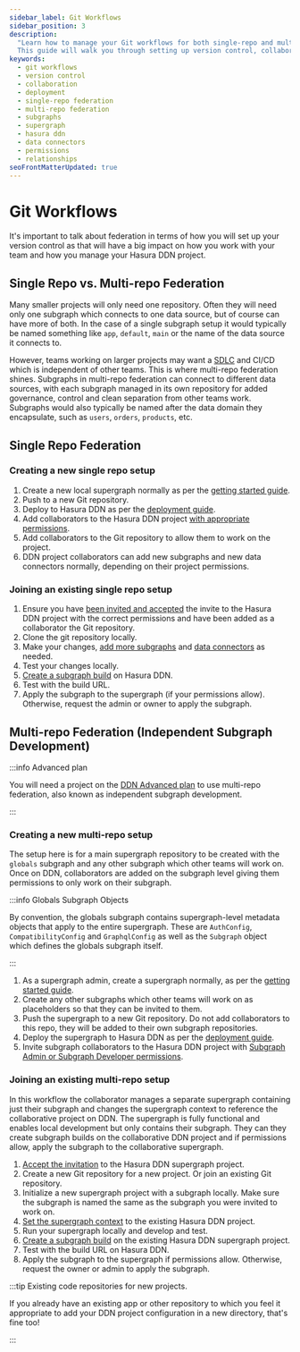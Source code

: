 ```yaml
---
sidebar_label: Git Workflows
sidebar_position: 3
description:
  "Learn how to manage your Git workflows for both single-repo and multi-repo federation in Hasura DDN.
  This guide will walk you through setting up version control, collaborating with your team, and deploying your supergraph."
keywords:
  - git workflows
  - version control
  - collaboration
  - deployment
  - single-repo federation
  - multi-repo federation
  - subgraphs
  - supergraph
  - hasura ddn
  - data connectors
  - permissions
  - relationships
seoFrontMatterUpdated: true
---
```


# Git Workflows

It's important to talk about federation in terms of how you will set up your version control as that will have a big
impact on how you work with your team and how you manage your Hasura DDN project.

## Single Repo vs. Multi-repo Federation

Many smaller projects will only need one repository. Often they will need only one subgraph which connects to one
data source, but of course can have more of both. In the case of a single subgraph setup it would typically be named
something like `app`, `default`, `main` or the name of the data source it connects to.

However, teams working on larger projects may want a [SDLC](https://en.wikipedia.org/wiki/Software_development_process)
and CI/CD which is independent of other teams. This is where multi-repo federation shines. Subgraphs in multi-repo
federation can connect to different data sources, with each subgraph managed in its own repository
for added governance, control and clean separation from other teams work. Subgraphs would also typically be named after
the data domain they encapsulate, such as `users`, `orders`, `products`, etc.

## Single Repo Federation

### Creating a new single repo setup

1. Create a new local supergraph normally as per the [getting started guide](/getting-started/build/index.mdx).
2. Push to a new Git repository.
3. Deploy to Hasura DDN as per the [deployment guide](/getting-started/deployment/index.mdx).
4. Add collaborators to the Hasura DDN project [with appropriate permissions](/getting-started/collaborate/invite/).
5. Add collaborators to the Git repository to allow them to work on the project.
6. DDN project collaborators can add new subgraphs and new data connectors normally, depending on their project
   permissions.

### Joining an existing single repo setup

1. Ensure you have [been invited and accepted](/getting-started/collaborate/invite/) the invite to the Hasura DDN
   project with the correct permissions and have been added as a collaborator the Git repository.
2. Clone the git repository locally.
3. Make your changes, [add more subgraphs](/getting-started/build/init-subgraph) and
   [data connectors](/getting-started/build/03-connect-to-data/index.mdx) as needed.
4. Test your changes locally.
5. [Create a subgraph build](/cli/commands/ddn_subgraph_build_create.mdx) on Hasura DDN.
6. Test with the build URL.
7. Apply the subgraph to the supergraph (if your permissions allow). Otherwise, request the admin or owner to apply the
subgraph.

[//]: # (TODO ** apply the whole supergraph? ** CI/CD?)

## Multi-repo Federation (Independent Subgraph Development)

:::info Advanced plan

You will need a project on the [DDN Advanced plan](https://hasura.io/pricing) to use multi-repo federation, also
known as independent subgraph development.

:::

### Creating a new multi-repo setup

The setup here is for a main supergraph repository to be created with the `globals` subgraph and any other subgraph
which other teams will work on. Once on DDN, collaborators are added on the subgraph level giving them permissions
to only work on their subgraph.

:::info Globals Subgraph Objects

By convention, the globals subgraph contains supergraph-level metadata objects that apply to the entire supergraph.
These are `AuthConfig`, `CompatibilityConfig` and `GraphqlConfig` as well as the `Subgraph` object which defines the
globals subgraph itself.

:::

1. As a supergraph admin, create a supergraph normally, as per the
   [getting started guide](/getting-started/build/index.mdx).
2. Create any other subgraphs which other teams will work on as placeholders so that they can be invited to them.
3. Push the supergraph to a new Git repository. Do not add collaborators to this repo, they will be added to their
   own subgraph repositories.
4. Deploy the supergraph to Hasura DDN as per the [deployment guide](/getting-started/deployment/index.mdx).
5. Invite subgraph collaborators to the Hasura DDN project with
   [Subgraph Admin or Subgraph Developer permissions](/getting-started/collaborate/invite/).

### Joining an existing multi-repo setup

In this workflow the collaborator manages a separate supergraph containing just their subgraph and changes
the supergraph context to reference the collaborative project on DDN. The supergraph is fully functional and enables
local development but only contains their subgraph. They can they create subgraph builds on the collaborative DDN project
and if permissions allow, apply the subgraph to the collaborative supergraph.

1. [Accept the invitation](/getting-started/collaborate/invite/) to the Hasura DDN supergraph project.
2. Create a new Git repository for a new project. Or join an existing Git repository.
3. Initialize a new supergraph project with a subgraph locally. Make sure the subgraph is named the same as the
   subgraph you were invited to work on.
4. [Set the supergraph context](/project-configuration/config.mdx#context-file) to the existing Hasura DDN
   project.
5. Run your supergraph locally and develop and test.
6. [Create a subgraph build](/cli/commands/ddn_subgraph_build_create.mdx) on the existing Hasura DDN
   supergraph project.
7. Test with the build URL on Hasura DDN.
8. Apply the subgraph to the supergraph if permissions allow. Otherwise, request the owner or admin to apply the
subgraph.

:::tip Existing code repositories for new projects.

If you already have an existing app or other repository to which you feel it appropriate to add your DDN project
configuration in a new directory, that's fine too!

:::
